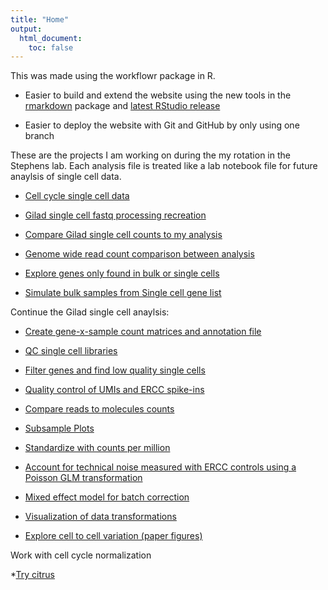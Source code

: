 ```yaml
---
title: "Home"
output:
  html_document:
    toc: false
---
```


This was made using the workflowr package in R.   

*  Easier to build and extend the website using the new tools in the [rmarkdown][] package and [latest RStudio release][rstudio]  

*  Easier to deploy the website with Git and GitHub by only using one branch  


[rmarkdown]: http://rmarkdown.rstudio.com/rmarkdown_websites.htm
[rstudio]: https://www.rstudio.com/products/rstudio/download/preview/

These are the projects I am working on during the my rotation in the Stephens lab. Each analysis file is treated like a lab notebook file for future anaylsis of single cell data.


* [Cell cycle single cell data](recreate_cell_cycle_analysis.html)

* [Gilad single cell fastq processing recreation](recreate_giladsinglecell.html)

* [Compare Gilad single cell counts to my analysis](compare_count_data.html)

* [Genome wide read count comparison between analysis](genome_wide_data_comparison.html)

* [Explore genes only found in bulk or single cells](explore_bulkvsingle_gene.html)  

* [Simulate bulk samples from Single cell gene list](simulate_bulk_genes.html)  

Continue the Gilad single cell anaylsis:  

* [Create gene-x-sample count matrices and annotation file](gene_x_sample_count_matrix.html)  

* [QC single cell libraries](QC_single_cell_library.html)

* [Filter genes and find low quality single cells](filter_genes_low_quality_genes.html)

* [Quality control of UMIs and ERCC spike-ins](quality_control_plotes.html)

* [Compare reads to molecules counts](batch_effect_conversion_efficency.html)

* [Subsample Plots](subsample_plots.html)

* [Standardize with counts per million](standardize_CPM.html)  

* [Account for technical noise measured with ERCC controls using a Poisson GLM transformation](technical_noise_control.html)  

* [Mixed effect model for batch correction](mixed_effect_batch_correction.html)

* [Visualization of data transformations](data_transformation.html)

* [Explore cell to cell variation (paper figures)](cell_to_cell_variation.html)

Work with cell cycle normalization  

*[Try citrus](try_citrus.html)

